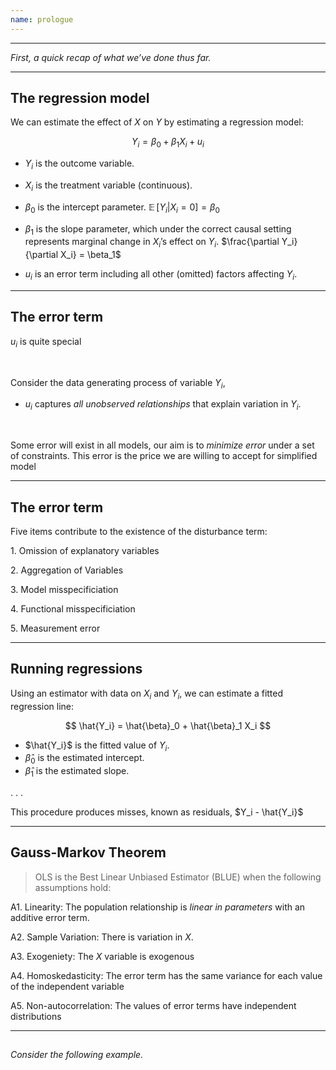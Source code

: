 ```yaml
---
name: prologue
---
```


---

::: {.vertical-center}
_First, a quick recap of what we've done thus far._
:::

---

## The regression model

We can estimate the effect of $X$ on $Y$ by estimating a [regression model:]{.hi}

$$Y_i = \beta_0 + \beta_1 X_i + u_i$$

- $Y_i$ is the outcome variable.



- $X_i$ is the treatment variable (continuous).



- $\beta_0$ is the [intercept]{.hi} parameter. $\mathop{\mathbb{E}}\left[ {Y_i | X_i=0} \right] = \beta_0$



- $\beta_1$ is the [slope]{.hi} parameter, which under the correct causal setting represents marginal change in $X_i$'s effect on $Y_i$. $\frac{\partial Y_i}{\partial X_i} = \beta_1$




- $u_i$ is an error term including all other (omitted) factors affecting $Y_i$.

---

## The error term

$u_i$ is quite special 

<br>

 

Consider the [data generating process]{.note} of variable $Y_i$,



- $u_i$ captures [_all unobserved relationships_]{.note} that explain variation in $Y_i$.

<br>



Some error will exist in all models, [our aim is to [_minimize error_]{.hi} under a set of constraints.]{.fragment} [This error is the price we are willing to accept for simplified model]{.fragment}

---

## The error term {data-visibility="uncounted"}

[Five]{.hi} items contribute to the existence of the disturbance term:

[1.]{.hi} Omission of explanatory variables

[2.]{.hi} Aggregation of Variables

[3.]{.hi} Model misspecificiation

[4.]{.hi} Functional misspecificiation

[5.]{.hi} Measurement error

---

## Running regressions

Using an estimator with data on $X_i$ and $Y_i$, we can estimate a [fitted regression line:]{.hi}

$$
\hat{Y_i} = \hat{\beta}_0 + \hat{\beta}_1 X_i
$$

- $\hat{Y_i}$ is the [fitted value]{.hi} of $Y_i$.
- $\hat{\beta}_0$ is the [estimated intercept]{.hi}.
- $\hat{\beta}_1$ is the [estimated slope]{.hi}.

. . .

This procedure produces misses, known as [residuals]{.hi}, $Y_i - \hat{Y_i}$

---

## Gauss-Markov Theorem

> OLS is the [Best Linear Unbiased Estimator]{.hi} ([BLUE]{.hii}) when the following assumptions hold:

[A1.]{.note} [Linearity:]{.hi} The population relationship is [_linear in parameters_]{.note} with an additive error term.

[A2.]{.note} [Sample Variation:]{.hi} There is variation in $X$.

[A3.]{.note} [Exogeniety:]{.hi} The $X$ variable is [exogenous]{.note} 

[A4.]{.note} [Homoskedasticity:]{.hi} The error term has the same variance for each value of the independent variable 

[A5.]{.note} [Non-autocorrelation:]{.hi} The values of error terms have independent distributions 

---

##

::: {.middle}
_Consider the following example._
:::
